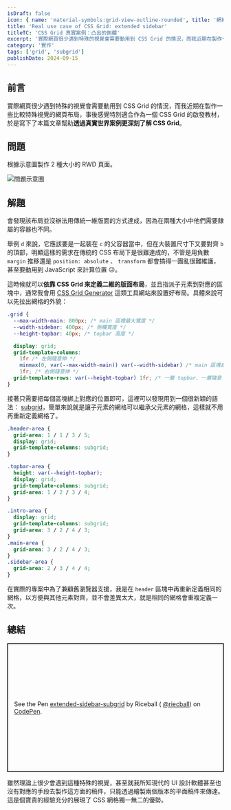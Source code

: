 ```yaml
---
isDraft: false
icon: { name: 'material-symbols:grid-view-outline-rounded', title: '網格符號' }
title: 'Real use case of CSS Grid: extended sidebar'
titleTC: 'CSS Grid 真實案例：凸出的側欄'
excerpt: '實際網頁很少遇到特殊的視覺會需要動用到 CSS Grid 的情況，而我近期在製作一些比較特殊視覺的網頁布局，事後感覺特別適合作為一個 CSS Grid 的啟發教材，於是寫下了本篇文章幫助透過真實世界案例更深刻了解 CSS Grid。'
category: '實作'
tags: ['grid', 'subgrid']
publishDate: 2024-09-15
---
```


## 前言

實際網頁很少遇到特殊的視覺會需要動用到 CSS Grid 的情況，而我近期在製作一些比較特殊視覺的網頁布局，事後感覺特別適合作為一個 CSS Grid 的啟發教材，於是寫下了本篇文章幫助**透過真實世界案例更深刻了解 CSS Grid**。

## 問題

根據示意圖製作 2 種大小的 RWD 頁面。

![問題示意圖](problem-demo.webp '問題示意圖')

## 解題

會發現該布局並沒辦法用傳統一維版面的方式達成，因為在兩種大小中他們需要隸屬的容器也不同。

舉例 `d` 來說，它應該要是一起裝在 `c` 的父容器當中，但在大裝置尺寸下又要對齊 `b` 的頂部，明顯這樣的需求在傳統的 CSS 布局下是很難達成的，不管是用負數 `margin` 推移還是 `position: absolute` 、 `transform` 都會搞得一團亂很難維護，甚至要動用到 JavaScript 來計算位置 😐。

這時候就可以**依靠 CSS Grid 來定義二維的版面布局**，並且指派子元素到對應的區塊中，通常我會用 [CSS Grid Generator](https://grid.layoutit.com/) 這類工具網站來設置好布局。具體來說可以先拉出網格的外貌：

```css
.grid {
  --max-width-main: 800px; /* main 區塊最大寬度 */
  --width-sidebar: 400px; /* 側欄寬度 */
  --height-topbar: 40px; /* topbar 高度 */

  display: grid;
  grid-template-columns:
    1fr /* 左側隨意伸 */
    minmax(0, var(--max-width-main)) var(--width-sidebar) /* main 區塊自動伸縮並設置最大寬限制 + sidebar */
    1fr; /* 右側隨意伸 */
  grid-template-rows: var(--height-topbar) 1fr; /* 一層 topbar、一層隨意  */
}
```

接著只需要把每個區塊綁上對應的位置即可，這裡可以發現用到一個很新穎的語法： [subgrid](https://caniuse.com/css-subgrid)，簡單來說就是讓子元素的網格可以繼承父元素的網格，這樣就不用再重新定義網格了。

```css
.header-area {
  grid-area: 1 / 1 / 3 / 5;
  display: grid;
  grid-template-columns: subgrid;
}

.topbar-area {
  height: var(--height-topbar);
  display: grid;
  grid-template-columns: subgrid;
  grid-area: 1 / 2 / 3 / 4;
}

.intro-area {
  display: grid;
  grid-template-columns: subgrid;
  grid-area: 3 / 2 / 4 / 3;
}
.main-area {
  grid-area: 3 / 2 / 4 / 3;
}
.sidebar-area {
  grid-area: 2 / 3 / 4 / 4;
}
```

在實際的專案中為了兼顧舊瀏覽器支援，我是在 `header` 區塊中再重新定義相同的網格，以方便與其他元素對齊，並不會差異太大，就是相同的網格會重複定義一次。

## 總結

<p
  class="codepen"
  data-height="300"
  data-default-tab="result"
  data-slug-hash="gONJMRx"
  data-pen-title="Untitled"
  data-preview="true"
  data-editable="true"
  data-user="riecball"
  style="height: 300px; box-sizing: border-box; display: flex; align-items: center; justify-content: center; border: 2px solid; margin: 1em 0; padding: 1em;"
>
  <span>
    See the Pen <a href="https://codepen.io/riecball/pen/gONJMRx">extended-sidebar-subgrid</a> by Riceball (
    <a href="https://codepen.io/riecball">@riecball</a>) on <a href="https://codepen.io">CodePen</a>.
  </span>
</p>
<script async src="https://cpwebassets.codepen.io/assets/embed/ei.js"></script>

雖然理論上很少會遇到這種特殊的視覺，甚至就我所知現代的 UI 設計軟體甚至也沒有對應的手段去製作這方面的稿件，只能透過繪製兩個版本的平面稿件來傳達。這是個寶貴的經驗充分的展現了 CSS 網格獨一無二的優勢。
